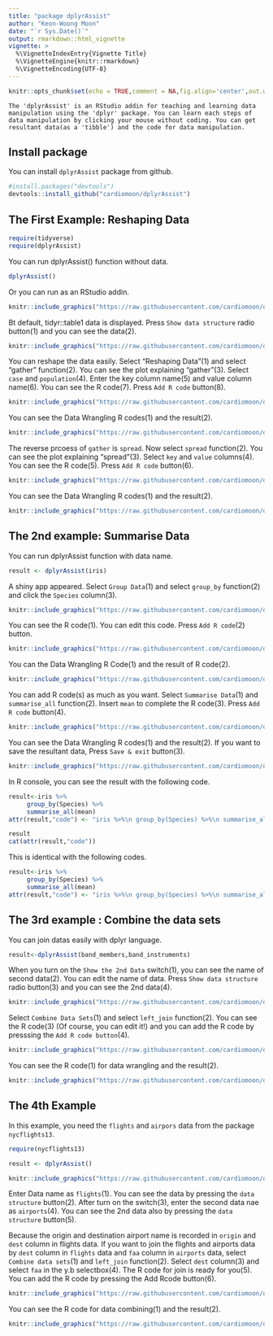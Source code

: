 ```yaml
---
title: "package dplyrAssist"
author: "Keon-Woong Moon"
date: "`r Sys.Date()`"
output: rmarkdown::html_vignette
vignette: >
  %\VignetteIndexEntry{Vignette Title}
  %\VignetteEngine{knitr::rmarkdown}
  %\VignetteEncoding{UTF-8}
---
```


```r
knitr::opts_chunk$set(echo = TRUE,comment = NA,fig.align='center',out.width="70%")
```

```
The 'dplyrAssist' is an RStudio addin for teaching and learning data manipulation using the 'dplyr' package. You can learn each steps of data manipulation by clicking your mouse without coding. You can get resultant data(as a 'tibble') and the code for data manipulation. 
```

## Install package

You can install `dplyrAssist` package from github.

```r
#install.packages("devtools")
devtools::install_github("cardiomoon/dplyrAssist")
```

## The First Example: Reshaping Data

```r
require(tidyverse)
require(dplyrAssist)
```

You can run dplyrAssist() function without data. 

```r
dplyrAssist()
```

Or you can run as an RStudio addin.

```r
knitr::include_graphics("https://raw.githubusercontent.com/cardiomoon/dplyrAssist/master/man/figures/0.png")
```

Bt default, tidyr::table1 data is displayed. Press `Show data structure` radio button(1) and you can see the data(2). 

```r
knitr::include_graphics("https://raw.githubusercontent.com/cardiomoon/dplyrAssist/master/man/figures/6.png")
```

You can reshape the data easily. Select "Reshaping Data"(1) and select "gather" function(2). You can see the plot explaining "gather"(3). Select `case` and `population`(4). Enter the key column name(5) and value column name(6). You can see the R code(7). Press `Add R code` button(8).

```r
knitr::include_graphics("https://raw.githubusercontent.com/cardiomoon/dplyrAssist/master/man/figures/7.png")
```

You can see the Data Wrangling R codes(1) and the result(2). 

```r
knitr::include_graphics("https://raw.githubusercontent.com/cardiomoon/dplyrAssist/master/man/figures/8.png")
```

The reverse prcoess of `gather` is `spread`. Now select `spread` function(2). You can see the plot explaining "spread"(3). Select `key` and `value` columns(4). You can see the R code(5). Press `Add R code` button(6).

```r
knitr::include_graphics("https://raw.githubusercontent.com/cardiomoon/dplyrAssist/master/man/figures/9.png")
```

You can see the Data Wrangling R codes(1) and the result(2). 

```r
knitr::include_graphics("https://raw.githubusercontent.com/cardiomoon/dplyrAssist/master/man/figures/10.png")
```


## The 2nd example: Summarise Data 

You can run dplyrAssist function with data name.

```r
result <- dplyrAssist(iris)
```

A shiny app appeared. Select `Group Data`(1) and select `group_by` function(2) and click the `Species` column(3).

```r
knitr::include_graphics("https://raw.githubusercontent.com/cardiomoon/dplyrAssist/master/man/figures/1.png")
```

You can see the R code(1). You can edit this code. Press `Add R code`(2) button. 

```r
knitr::include_graphics("https://raw.githubusercontent.com/cardiomoon/dplyrAssist/master/man/figures/2.png")
```

You can the Data Wrangling R Code(1) and the result of R code(2).

```r
knitr::include_graphics("https://raw.githubusercontent.com/cardiomoon/dplyrAssist/master/man/figures/3.png")
```

You can add R code(s) as much as you want. Select `Summarise Data`(1) and `summarise_all` function(2). Insert `mean` to complete the R code(3). Press `Add R code` button(4).

```r
knitr::include_graphics("https://raw.githubusercontent.com/cardiomoon/dplyrAssist/master/man/figures/4.png")
```

You can see the Data Wrangling R codes(1) and the result(2). If you want to save the resultant data, Press `Save & exit` button(3).

```r
knitr::include_graphics("https://raw.githubusercontent.com/cardiomoon/dplyrAssist/master/man/figures/5.png")
```

In R console, you can see the result with the following code.

```r
result<-iris %>% 
     group_by(Species) %>%
     summarise_all(mean)
attr(result,"code") <- "iris %>%\n group_by(Species) %>%\n summarise_all(mean)"
```
```r
result
cat(attr(result,"code"))
```

This is identical with the following codes.
```r
result<-iris %>% 
     group_by(Species) %>%
     summarise_all(mean)
attr(result,"code") <- "iris %>%\n group_by(Species) %>%\n summarise_all(mean)"
```



## The 3rd example : Combine the data sets

You can join datas easily with dplyr language. 

```r
result<-dplyrAssist(band_members,band_instruments)
```
When you turn on the `Show the 2nd Data` switch(1), you can see the name of second data(2). You can edit the name of data.  Press `Show data structure` radio button(3) and you can see the 2nd data(4). 

```r
knitr::include_graphics("https://raw.githubusercontent.com/cardiomoon/dplyrAssist/master/man/figures/11.png")
```

Select `Combine Data Sets`(1) and select `left_join` function(2). You can see the R code(3) (Of course, you can edit it!) and you can add the R code by presssing the `Add R code button`(4).

```r
knitr::include_graphics("https://raw.githubusercontent.com/cardiomoon/dplyrAssist/master/man/figures/12.png")
```

You can see the R code(1) for data wrangling and the result(2).

```r
knitr::include_graphics("https://raw.githubusercontent.com/cardiomoon/dplyrAssist/master/man/figures/13.png")
```

## The 4th Example

In this example, you need the `flights` and `airpors` data from the package `nycflights13`.
```r
require(nycflights13)

result <- dplyrAssist()
```

```r
knitr::include_graphics("https://raw.githubusercontent.com/cardiomoon/dplyrAssist/master/man/figures/14.png")
```

Enter Data name as `flights`(1). You can see the data by pressing the `data structure` button(2). After turn on the switch(3), enter the second data nae as `airports`(4). You can see the 2nd data also by pressing the `data structure` button(5).

Because the origin and destination airport name is recorded in `origin` and  `dest` column in flights data. If you want to join the flights and airports data by `dest` column in `flights` data and `faa` column in `airports` data, select `Combine data sets`(1) and `left_join` function(2). Select `dest` column(3) and select `faa` in the y.b selectbox(4). The R code for join is ready for you(5). You can add the R code by pressing the Add Rcode button(6).

```r
knitr::include_graphics("https://raw.githubusercontent.com/cardiomoon/dplyrAssist/master/man/figures/15.png")
```

You can see the R code for data combining(1) and the result(2). 
```r
knitr::include_graphics("https://raw.githubusercontent.com/cardiomoon/dplyrAssist/master/man/figures/16.png")
```


